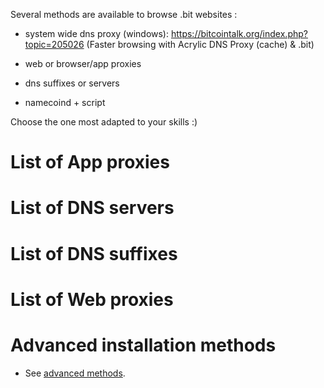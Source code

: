 Several methods are available to browse .bit websites :

* system wide dns proxy (windows): https://bitcointalk.org/index.php?topic=205026 (Faster browsing with Acrylic DNS Proxy (cache) & .bit)

* web or browser/app proxies

* dns suffixes or servers

* namecoind + script

Choose the one most adapted to your skills :)

= List of App proxies =
{{:List_Of_App_Proxies}}

= List of DNS servers =

{{:List_Of_DNS_Servers}}

= List of DNS suffixes =

{{:List_Of_DNS_Suffixes}}

= List of Web proxies =

{{:List_Of_Web_Proxies}}

= Advanced installation methods =

* See [[HowToBrowseBitDomainsAdvanced|advanced methods]].